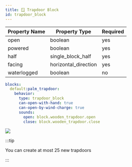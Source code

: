 ```yaml
---
title: 🪟 Trapdoor Block
id: trapdoor_block
---
```


| Property Name | Property Type | Required |
|---------|---------|---------|
| open    | boolean   | yes   |
| powered    | boolean   | yes   |
| half    | single_block_half   | yes   |
| facing     | horizontal_direction   | yes   |
| waterlogged    | boolean   | no   |

```yaml
blocks:
  default:palm_trapdoor:
    behavior:
      type: trapdoor_block
      can-open-with-hand: true
      can-open-by-wind-charge: true
      sounds:
        open: block.wooden_trapdoor.open
        close: block.wooden_trapdoor.close
```

![](/img/trapdoor_block.png)

:::tip

You can create at most 25 new trapdoors

:::